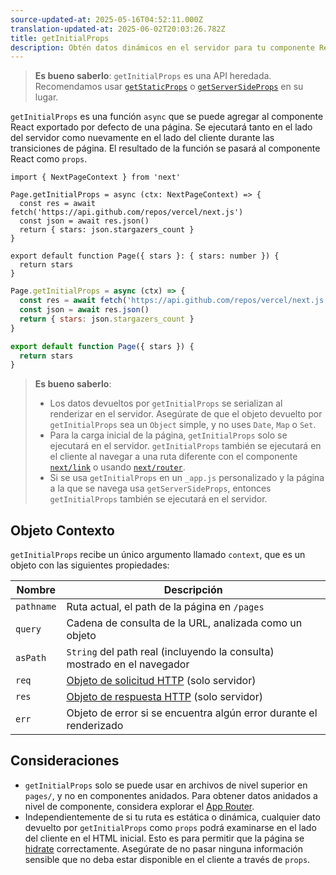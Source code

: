```yaml
---
source-updated-at: 2025-05-16T04:52:11.000Z
translation-updated-at: 2025-06-02T20:03:26.782Z
title: getInitialProps
description: Obtén datos dinámicos en el servidor para tu componente React con getInitialProps.
---
```


> **Es bueno saberlo**: `getInitialProps` es una API heredada. Recomendamos usar [`getStaticProps`](/docs/pages/building-your-application/data-fetching/get-static-props) o [`getServerSideProps`](/docs/pages/building-your-application/data-fetching/get-server-side-props) en su lugar.

`getInitialProps` es una función `async` que se puede agregar al componente React exportado por defecto de una página. Se ejecutará tanto en el lado del servidor como nuevamente en el lado del cliente durante las transiciones de página. El resultado de la función se pasará al componente React como `props`.

```tsx filename="pages/index.tsx" switcher
import { NextPageContext } from 'next'

Page.getInitialProps = async (ctx: NextPageContext) => {
  const res = await fetch('https://api.github.com/repos/vercel/next.js')
  const json = await res.json()
  return { stars: json.stargazers_count }
}

export default function Page({ stars }: { stars: number }) {
  return stars
}
```

```jsx filename="pages/index.js" switcher
Page.getInitialProps = async (ctx) => {
  const res = await fetch('https://api.github.com/repos/vercel/next.js')
  const json = await res.json()
  return { stars: json.stargazers_count }
}

export default function Page({ stars }) {
  return stars
}
```

> **Es bueno saberlo**:
>
> - Los datos devueltos por `getInitialProps` se serializan al renderizar en el servidor. Asegúrate de que el objeto devuelto por `getInitialProps` sea un `Object` simple, y no uses `Date`, `Map` o `Set`.
> - Para la carga inicial de la página, `getInitialProps` solo se ejecutará en el servidor. `getInitialProps` también se ejecutará en el cliente al navegar a una ruta diferente con el componente [`next/link`](/docs/pages/api-reference/components/link) o usando [`next/router`](/docs/pages/api-reference/functions/use-router).
> - Si se usa `getInitialProps` en un `_app.js` personalizado y la página a la que se navega usa `getServerSideProps`, entonces `getInitialProps` también se ejecutará en el servidor.

## Objeto Contexto

`getInitialProps` recibe un único argumento llamado `context`, que es un objeto con las siguientes propiedades:

| Nombre     | Descripción                                                                                           |
| ---------- | ----------------------------------------------------------------------------------------------------- |
| `pathname` | Ruta actual, el path de la página en `/pages`                                                         |
| `query`    | Cadena de consulta de la URL, analizada como un objeto                                                |
| `asPath`   | `String` del path real (incluyendo la consulta) mostrado en el navegador                              |
| `req`      | [Objeto de solicitud HTTP](https://nodejs.org/api/http.html#http_class_http_incomingmessage) (solo servidor) |
| `res`      | [Objeto de respuesta HTTP](https://nodejs.org/api/http.html#http_class_http_serverresponse) (solo servidor) |
| `err`      | Objeto de error si se encuentra algún error durante el renderizado                                    |

## Consideraciones

- `getInitialProps` solo se puede usar en archivos de nivel superior en `pages/`, y no en componentes anidados. Para obtener datos anidados a nivel de componente, considera explorar el [App Router](/docs/app/building-your-application/data-fetching).
- Independientemente de si tu ruta es estática o dinámica, cualquier dato devuelto por `getInitialProps` como `props` podrá examinarse en el lado del cliente en el HTML inicial. Esto es para permitir que la página se [hidrate](https://react.dev/reference/react-dom/hydrate) correctamente. Asegúrate de no pasar ninguna información sensible que no deba estar disponible en el cliente a través de `props`.